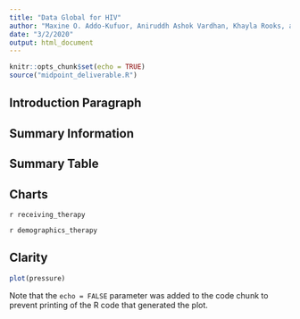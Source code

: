 ```yaml
---
title: "Data Global for HIV"
author: "Maxine O. Addo-Kufuor, Aniruddh Ashok Vardhan, Khayla Rooks, and Stassney Obregon"
date: "3/2/2020"
output: html_document
---
```


```r
knitr::opts_chunk$set(echo = TRUE)
source("midpoint_deliverable.R")
```

## Introduction Paragraph

## Summary Information

## Summary Table





## Charts


`r receiving_therapy`

`r demographics_therapy`


## Clarity



```r
plot(pressure)
```

Note that the `echo = FALSE` parameter was added to the code chunk to prevent printing of the R code that generated the plot.
